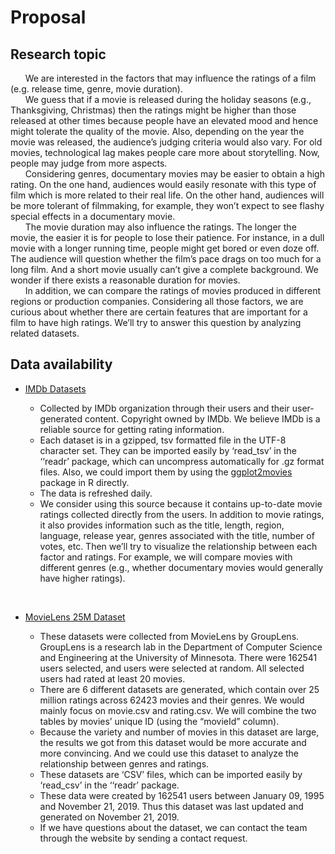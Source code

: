 # Proposal

## Research topic
|       We are interested in the factors that may influence the ratings of a film (e.g. release time, genre, movie duration).

|       We guess that if a movie is released during the holiday seasons (e.g., Thanksgiving, Christmas) then the ratings might be higher than those released at other times because people have an elevated mood and hence might tolerate the quality of the movie. Also, depending on the year the movie was released, the audience’s judging criteria would also vary. For old movies, technological lag makes people care more about storytelling. Now, people may judge from more aspects. 

|       Considering genres, documentary movies may be easier to obtain a high rating. On the one hand, audiences would easily resonate with this type of film which is more related to their real life. On the other hand, audiences will be more tolerant of filmmaking, for example, they won’t expect to see flashy special effects in a documentary movie. 

|       The movie duration may also influence the ratings. The longer the movie, the easier it is for people to lose their patience. For instance, in a dull movie with a longer running time, people might get bored or even doze off. The audience will question whether the film’s pace drags on too much for a long film. And a short movie usually can’t give a complete background. We wonder if there exists a reasonable duration for movies.

|       In addition, we can compare the ratings of movies produced in different regions or production companies. Considering all those factors, we are curious about whether there are certain features that are important for a film to have high ratings. We’ll try to answer this question by analyzing related datasets.

## Data availability

* [IMDb Datasets](https://www.imdb.com/interfaces/)         

  + Collected by IMDb organization through their users and their user-generated content. Copyright owned by IMDb. We believe IMDb is a reliable source for getting rating information.
  + Each dataset is in a gzipped, tsv formatted file in the UTF-8 character set. They can be imported easily by ‘read_tsv’ in the ‘‘readr’ package, which can uncompress automatically for .gz format files. Also, we could import them by using the [ggplot2movies](https://cran.r-project.org/web/packages/ggplot2movies/index.html) package in R directly.  
  + The data is refreshed daily. 
  + We consider using this source because it contains up-to-date movie ratings collected directly from the users. In addition to movie ratings, it also provides information such as the title, length, region, language, release year, genres associated with the title, number of votes, etc. Then we’ll try to visualize the relationship between each factor and ratings. For example, we will compare movies with different genres (e.g., whether documentary movies would generally have higher ratings).  

<br/>

* [MovieLens 25M Dataset](https://grouplens.org/datasets/movielens/)
  
  + These datasets were collected from MovieLens by GroupLens. GroupLens is a research lab in the Department of Computer Science and Engineering at the University of Minnesota. There were 162541 users selected, and users were selected at random. All selected users had rated at least 20 movies.
  + There are 6 different datasets are generated, which contain over 25 million ratings across 62423 movies and their genres. We would mainly focus on movie.csv and rating.csv. We will combine the two tables by movies’ unique ID (using the “movieId” column). 
  + Because the variety and number of movies in this dataset are large, the results we got from this dataset would be more accurate and more convincing. And we could use this dataset to analyze the relationship between genres and ratings. 
  + These datasets are ‘CSV’ files, which can be imported easily by ‘read_csv’ in the ‘‘readr’ package. 
  + These data were created by 162541 users between January 09, 1995 and November 21, 2019. Thus this dataset was last updated and generated on November 21, 2019.
  + If we have questions about the dataset, we can contact the team through the website by sending a contact request. 

